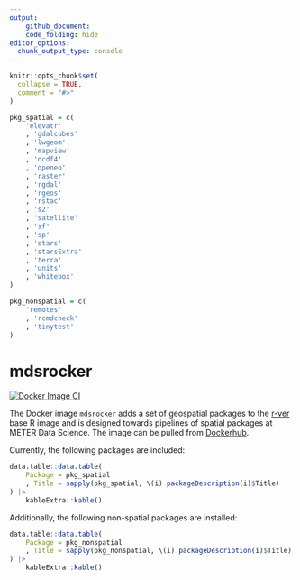 ```yaml
---
output: 
    github_document:
    code_folding: hide
editor_options: 
  chunk_output_type: console
---
```


```r
knitr::opts_chunk$set(
  collapse = TRUE,
  comment = "#>"
)

pkg_spatial = c(
    'elevatr'
    , 'gdalcubes'
    , 'lwgeom'
    , 'mapview'
    , 'ncdf4'
    , 'openeo'
    , 'raster'
    , 'rgdal'
    , 'rgeos'
    , 'rstac'
    , 's2'
    , 'satellite'
    , 'sf'
    , 'sp'
    , 'stars'
    , 'starsExtra'
    , 'terra'
    , 'units'
    , 'whitebox'
)

pkg_nonspatial = c(
    'remotes'
    , 'rcmdcheck'
    , 'tinytest'
)
```


# mdsrocker

[![Docker Image CI](https://github.com/meterds/mdsrocker/actions/workflows/docker-image.yml/badge.svg)](https://github.com/meterds/mdsrocker/actions/workflows/docker-image.yml)

The Docker image `mdsrocker` adds a set of geospatial packages to the 
[r-ver](https://hub.docker.com/r/rocker/r-ver) base R image and is designed 
towards pipelines of spatial packages at METER Data Science. The image can be 
pulled from [Dockerhub](https://hub.docker.com/repository/docker/meterds/mdsrocker).

Currently, the following packages are included:

```r
data.table::data.table(
    Package = pkg_spatial
    , Title = sapply(pkg_spatial, \(i) packageDescription(i)$Title)
) |> 
    kableExtra::kable()
```


Additionally, the following non-spatial packages are installed: 

```r
data.table::data.table(
    Package = pkg_nonspatial
    , Title = sapply(pkg_nonspatial, \(i) packageDescription(i)$Title)
) |> 
    kableExtra::kable()
```


